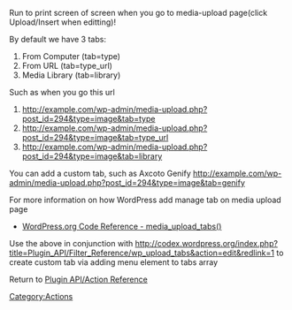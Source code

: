 Run to print screen of screen when you go to media-upload page(click Upload/Insert when editting)! 

By default we have 3 tabs:
<ol>
<li>From Computer (tab=type)</li>
<li>From URL (tab=type_url)</li>
<li>Media Library (tab=library)</li>
</ol>

Such as when you go this url
<ol>
<li>http://example.com/wp-admin/media-upload.php?post_id=294&type=image&tab=type</li>
<li>http://example.com/wp-admin/media-upload.php?post_id=294&type=image&tab=type_url</li>
<li>http://example.com/wp-admin/media-upload.php?post_id=294&type=image&tab=library</li>
</ol>

You can add a custom tab, such as Axcoto Genify
http://example.com/wp-admin/media-upload.php?post_id=294&type=image&tab=genify


For more information on how WordPress add manage tab on media upload page

* [https://developer.wordpress.org/reference/functions/media_upload_tabs/ WordPress.org Code Reference - media_upload_tabs()]



Use the above in conjunction with http://codex.wordpress.org/index.php?title=Plugin_API/Filter_Reference/wp_upload_tabs&action=edit&redlink=1  to create custom tab via adding menu element to tabs array

Return to [[Plugin API/Action Reference]]

[[Category:Actions]]
